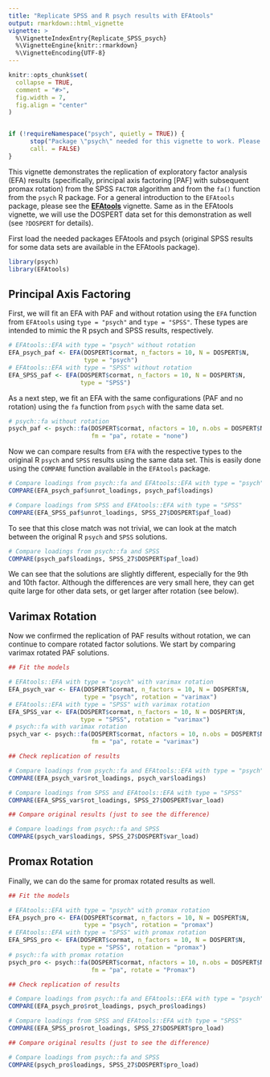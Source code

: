 ```yaml
---
title: "Replicate SPSS and R psych results with EFAtools"
output: rmarkdown::html_vignette
vignette: >
  %\VignetteIndexEntry{Replicate_SPSS_psych}
  %\VignetteEngine{knitr::rmarkdown}
  %\VignetteEncoding{UTF-8}
---
```


```r
knitr::opts_chunk$set(
  collapse = TRUE,
  comment = "#>",
  fig.width = 7,
  fig.align = "center"
)


if (!requireNamespace("psych", quietly = TRUE)) {
      stop("Package \"psych\" needed for this vignette to work. Please install it.",
      call. = FALSE)
}

```

This vignette demonstrates the replication of exploratory factor analysis (EFA) results (specifically, principal axis factoring [PAF] with subsequent promax rotation) from the SPSS `FACTOR` algorithm and from the `fa()` function from the `psych` R package.
For a general introduction to the `EFAtools` package, please see the [**EFAtools**](EFAtools.html "EFAtools") vignette. Same as in the EFAtools vignette, we will use the DOSPERT data set for this demonstration as well (see `?DOSPERT` for details).

First load the needed packages EFAtools and psych (original SPSS results for some data sets are available in the EFAtools package).

```r
library(psych)
library(EFAtools)
```

## Principal Axis Factoring

First, we will fit an EFA with PAF and without rotation using the `EFA` function from `EFAtools` using `type = "psych"` and `type = "SPSS"`. These types are intended to mimic the R psych and SPSS results, respectively.

```r
# EFAtools::EFA with type = "psych" without rotation
EFA_psych_paf <- EFA(DOSPERT$cormat, n_factors = 10, N = DOSPERT$N,
                     type = "psych")
# EFAtools::EFA with type = "SPSS" without rotation
EFA_SPSS_paf <- EFA(DOSPERT$cormat, n_factors = 10, N = DOSPERT$N,
                    type = "SPSS")
```

As a next step, we fit an EFA with the same configurations (PAF and no rotation) using the `fa` function from `psych` with the same data set.

```r
# psych::fa without rotation
psych_paf <- psych::fa(DOSPERT$cormat, nfactors = 10, n.obs = DOSPERT$N,
                       fm = "pa", rotate = "none")
```

Now we can compare results from `EFA` with the respective types to the original R `psych` and `SPSS` results using the same data set. This is easily done using the `COMPARE` function available in the `EFAtools` package.

```r
# Compare loadings from psych::fa and EFAtools::EFA with type = "psych"
COMPARE(EFA_psych_paf$unrot_loadings, psych_paf$loadings)

# Compare loadings from SPSS and EFAtools::EFA with type = "SPSS"
COMPARE(EFA_SPSS_paf$unrot_loadings, SPSS_27$DOSPERT$paf_load)

```

To see that this close match was not trivial, we can look at the match between the original R `psych` and `SPSS` solutions.

```r
# Compare loadings from psych::fa and SPSS
COMPARE(psych_paf$loadings, SPSS_27$DOSPERT$paf_load)
```

We can see that the solutions are slightly different, especially for the 9th and 10th factor. Although the differences are very small here, they can get quite large for other data sets, or get larger after rotation (see below).

## Varimax Rotation

Now we confirmed the replication of PAF results without rotation, we can continue to compare rotated factor solutions. We start by comparing varimax rotated PAF solutions.


```r
## Fit the models

# EFAtools::EFA with type = "psych" with varimax rotation
EFA_psych_var <- EFA(DOSPERT$cormat, n_factors = 10, N = DOSPERT$N,
                     type = "psych", rotation = "varimax")
# EFAtools::EFA with type = "SPSS" with varimax rotation
EFA_SPSS_var <- EFA(DOSPERT$cormat, n_factors = 10, N = DOSPERT$N,
                    type = "SPSS", rotation = "varimax")
# psych::fa with varimax rotation
psych_var <- psych::fa(DOSPERT$cormat, nfactors = 10, n.obs = DOSPERT$N,
                       fm = "pa", rotate = "varimax")

## Check replication of results

# Compare loadings from psych::fa and EFAtools::EFA with type = "psych"
COMPARE(EFA_psych_var$rot_loadings, psych_var$loadings)

# Compare loadings from SPSS and EFAtools::EFA with type = "SPSS"
COMPARE(EFA_SPSS_var$rot_loadings, SPSS_27$DOSPERT$var_load)

## Compare original results (just to see the difference)

# Compare loadings from psych::fa and SPSS
COMPARE(psych_var$loadings, SPSS_27$DOSPERT$var_load)

```

## Promax Rotation

Finally, we can do the same for promax rotated results as well.

```r
## Fit the models

# EFAtools::EFA with type = "psych" with promax rotation
EFA_psych_pro <- EFA(DOSPERT$cormat, n_factors = 10, N = DOSPERT$N,
                     type = "psych", rotation = "promax")
# EFAtools::EFA with type = "SPSS" with promax rotation
EFA_SPSS_pro <- EFA(DOSPERT$cormat, n_factors = 10, N = DOSPERT$N,
                    type = "SPSS", rotation = "promax")
# psych::fa with promax rotation
psych_pro <- psych::fa(DOSPERT$cormat, nfactors = 10, n.obs = DOSPERT$N,
                       fm = "pa", rotate = "Promax")

## Check replication of results

# Compare loadings from psych::fa and EFAtools::EFA with type = "psych"
COMPARE(EFA_psych_pro$rot_loadings, psych_pro$loadings)

# Compare loadings from SPSS and EFAtools::EFA with type = "SPSS"
COMPARE(EFA_SPSS_pro$rot_loadings, SPSS_27$DOSPERT$pro_load)

## Compare original results (just to see the difference)

# Compare loadings from psych::fa and SPSS
COMPARE(psych_pro$loadings, SPSS_27$DOSPERT$pro_load)

```

